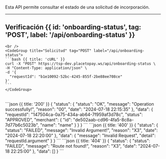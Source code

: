 

Esta API permite consultar el estado de una solicitud de incorporación.

---

## Verificación {{ id: 'onboarding-status', tag: 'POST', label: '/api/onboarding-status' }}

<Row>
  <Col>
    <ApiReader
      path="/api/onboarding-status"
      method="POST"
      api={props.refs}
    />
  </Col>
  <Col sticky>

    <br />
    <CodeGroup title="Solicitud" tag="POST" label="/api/onboarding-status">
    ```bash {{ title: 'cURL' }}
    curl -X "POST" https://tsp-dev.placetopay.ws/api/onboarding-status \
    -H "Content-Type: application/json" \
    -d '{
      "requestId": "b1e10092-52bc-4245-855f-2be88ee708ce"
    }'
    ```
    </CodeGroup>
  </Col>
</Row>

<Row>
  <Col>
    <ApiReader
      path="/api/onboarding-status"
      method="post"
      type="response"
      api={props.refs}
    />
  </Col>
  <Col sticky>
    <br />
    <CodeGroup title="Respuesta">
    ```json {{ title: '200' }}
    {
      "status": {
        "status": "OK",
        "message": "Operation successfully!",
        "reason": "00",
        "date": "2024-07-18 22:15:35"
      },
      "data": {
        "requestId": "147504ca-0a75-434a-ab64-7f959af3d78c",
        "status": "APPROVED",
        "merchant": {
          "id": "de502aab-cd96-4fa5-8c8a-7d77b6c5023b",
          "name": "name"
        }
      }
    }
    ```
    ```json {{ title: '400' }}
    {
      "status": {
        "status": "FAILED",
        "message": "Invalid Argument!",
        "reason": "X3",
        "date": "2024-07-18 22:20:00"
      },
      "data": {
        "message": "Invalid Request",
        "detail": "requestId.argument"
      }
    }
    ```
    ```json {{ title: '404' }}
    {
      "status": {
        "status": "FAILED",
        "message": "Route not found!",
        "reason": "X3",
        "date": "2024-07-18 22:25:00"
      },
      "data": []
    }
    ```
    </CodeGroup>
  </Col>
</Row>

